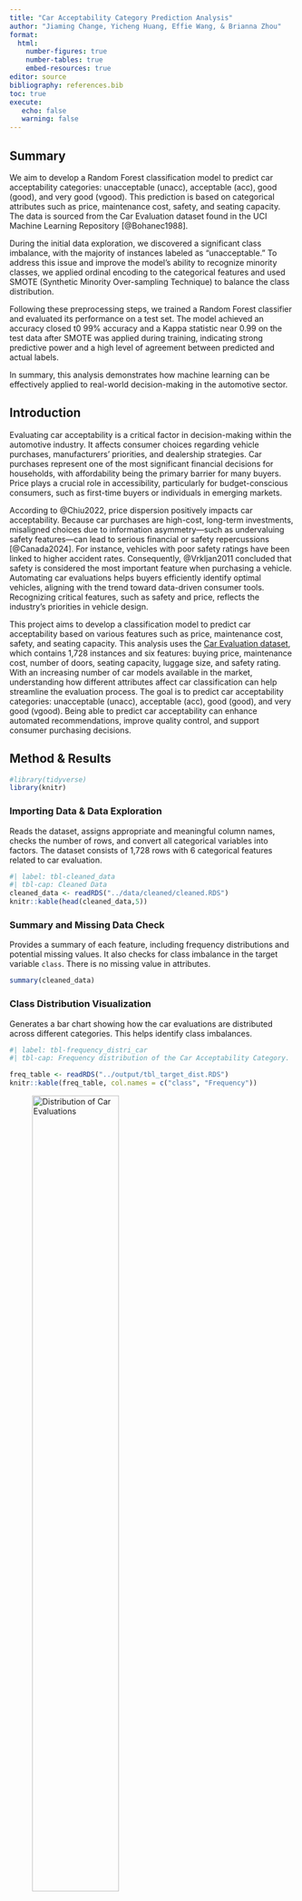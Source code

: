 ```yaml
---
title: "Car Acceptability Category Prediction Analysis"
author: "Jiaming Change, Yicheng Huang, Effie Wang, & Brianna Zhou"
format: 
  html:
    number-figures: true
    number-tables: true
    embed-resources: true
editor: source
bibliography: references.bib
toc: true
execute:
   echo: false
   warning: false
---
```


## Summary

We aim to develop a Random Forest classification model to predict car acceptability categories: unacceptable (unacc), acceptable (acc), good (good), and very good (vgood). This prediction is based on categorical attributes such as price, maintenance cost, safety, and seating capacity. The data is sourced from the Car Evaluation dataset found in the UCI Machine Learning Repository [@Bohanec1988].

During the initial data exploration, we discovered a significant class imbalance, with the majority of instances labeled as "unacceptable." To address this issue and improve the model’s ability to recognize minority classes, we applied ordinal encoding to the categorical features and used SMOTE (Synthetic Minority Over-sampling Technique) to balance the class distribution.

Following these preprocessing steps, we trained a Random Forest classifier and evaluated its performance on a test set. The model achieved an accuracy closed t0 99% accuracy and a Kappa statistic near 0.99 on the test data after SMOTE was applied during training, indicating strong predictive power and a high level of agreement between predicted and actual labels.

In summary, this analysis demonstrates how machine learning can be effectively applied to real-world decision-making in the automotive sector.

## Introduction

Evaluating car acceptability is a critical factor in decision-making within the automotive industry. It affects consumer choices regarding vehicle purchases, manufacturers' priorities, and dealership strategies. Car purchases represent one of the most significant financial decisions for households, with affordability being the primary barrier for many buyers. Price plays a crucial role in accessibility, particularly for budget-conscious consumers, such as first-time buyers or individuals in emerging markets.

According to @Chiu2022, price dispersion positively impacts car acceptability. Because car purchases are high-cost, long-term investments, misaligned choices due to information asymmetry—such as undervaluing safety features—can lead to serious financial or safety repercussions [@Canada2024]. For instance, vehicles with poor safety ratings have been linked to higher accident rates. Consequently, @Vrkljan2011 concluded that safety is considered the most important feature when purchasing a vehicle. Automating car evaluations helps buyers efficiently identify optimal vehicles, aligning with the trend toward data-driven consumer tools. Recognizing critical features, such as safety and price, reflects the industry's priorities in vehicle design.

This project aims to develop a classification model to predict car acceptability based on various features such as price, maintenance cost, safety, and seating capacity. This analysis uses the [Car Evaluation dataset](https://archive.ics.uci.edu/dataset/19/car+evaluation), which contains 1,728 instances and six features: buying price, maintenance cost, number of doors, seating capacity, luggage size, and safety rating. With an increasing number of car models available in the market, understanding how different attributes affect car classification can help streamline the evaluation process. The goal is to predict car acceptability categories: unacceptable (unacc), acceptable (acc), good (good), and very good (vgood). Being able to predict car acceptability can enhance automated recommendations, improve quality control, and support consumer purchasing decisions.

## Method & Results

```r
#library(tidyverse)
library(knitr)
```

### Importing Data & Data Exploration

Reads the dataset, assigns appropriate and meaningful column names, checks the number of rows, and convert all categorical variables into factors. The dataset consists of 1,728 rows with 6 categorical features related to car evaluation. 

```r
#| label: tbl-cleaned_data
#| tbl-cap: Cleaned Data
cleaned_data <- readRDS("../data/cleaned/cleaned.RDS")
knitr::kable(head(cleaned_data,5))

```

### Summary and Missing Data Check

Provides a summary of each feature, including frequency distributions and potential missing values. It also checks for class imbalance in the target variable `class`. There is no missing value in attributes.
```r
summary(cleaned_data)
```

### Class Distribution Visualization

Generates a bar chart showing how the car evaluations are distributed across different categories. This helps identify class imbalances.

```r
#| label: tbl-frequency_distri_car  
#| tbl-cap: Frequency distribution of the Car Acceptability Category.

freq_table <- readRDS("../output/tbl_target_dist.RDS")
knitr::kable(freq_table, col.names = c("class", "Frequency"))

```


![Distribution of Car Evaluations](../output/fig_target_dist.png){#fig-car_distribution_plot width="60%"}

The dataset shows significant class imbalance as shown in @tbl-frequency_distri_car and @fig-car_distribution_plot, with the `unacc` (unacceptable) class dominating at 71% of the original data (1,210 out of 1,728 instances). This imbalance may skew model predictions, leading to poor performance on the minority classes (`good`, `vgood`).

### Feature Relationships Visualization

Creates bar charts for each feature to analyze its relationship with the target variable `class`. This helps identify important factors influencing car evaluations.


![Safety vs. Evaluation Class](../output/fig_relation_safety_1.png){#fig-car_safety_plot width="60%"}

![Buying vs. Evaluation Class](../output/fig_relation_buying_1.png){#fig-car_buying_plot width="60%"}

![Number of Passenger vs. Evaluation Class](../output/fig_relation_persons_1.png){#fig-car_persons_plot width="60%"}

![Maintenance vs. Evaluation Class](../output/fig_relation_maint_1.png){#fig-car_maintenance_plot width="60%"}

![Luggage Boot Size vs. Evaluation Class](../output/fig_relation_lug_boot_1.png){#fig-car_luggage_plot width="60%"}

![Number of Doors vs. Evaluation Class](../output/fig_relation_doors_1.png){#fig-car_doors_plot width="60%"}


The analysis of various features—such as safety @fig-car_safety_plot, buying price @fig-car_buying_plot, passenger capacity @fig-car_persons_plot, maintenance cost @fig-car_maintenance_plot, luggage boot size @fig-car_luggage_plot, and number of doors—shows @fig-car_doors_plot that the dominant classification is `unacc` (unacceptable), which indicates a pattern of negative evaluations.

There is a strong correlation between high safety ratings and the classifications `vgood` (very good) and "good". In contrast, vehicles that have low to medium safety ratings, along with high buying and maintenance costs, are often classified as `unacc`.

Affordable cars, particularly those with low to medium prices, and vehicles with larger luggage boot sizes tend to have higher proportions of `acc` (acceptable) or `vgood` ratings. Conversely, cars with larger passenger capacities or smaller boots are frequently labeled as `unacc`.

The number of doors appears to have a minimal impact on the evaluations, as `unacc` remains the most common classification regardless of this feature.

### Feature Engineering and Data Resampling

To prepare the categorical features for model training, we applied ordinal encoding to convert string-based categorical variables into meaningful numeric representations. This transformation is necessary for the Random Forest classifier, which requires numerical input. @tbl-encoded_variable shows an example of the encoded data.

```r
#| label: tbl-encoded_variable
#| tbl-cap: Ordinal Encoding of Categorical Variables.

encoded_variable_table <- readRDS("../output/encoded.RDS")
knitr::kable(head(encoded_variable_table, 5))
```

### Handling Class Imbalance Using SMOTE

During the initial data exploration, a significant issue identified was the severe class imbalance in the dataset. The majority class, "unacceptable" (`unacc`), comprised 1,210 out of 1,728 instances, significantly outnumbering the other categories: "acceptable" (`acc`) with 384 instances, "good" (`good`) with 69 instances, and "very good" (`vgood`) with just 65 instances. This imbalance posed a serious risk of bias in model training. A classifier could achieve high overall accuracy by predominantly predicting the majority class, which would result in poor performance on the minority classes.

To address this, we applied SMOTE (Synthetic Minority Over-sampling Technique), which generates synthetic examples for underrepresented classes by interpolating between existing minority samples. This technique not only increased the number of minority class instances but also introduced greater variability within them, helping the model learn more robust decision boundaries.

![Distribution of Car Evaluations After Feature Engineering](../output/fig_smote_dist.png){#fig-car_distri_after_enginerring_plot width="60%"}

After applying SMOTE, the class distribution became approximately balanced, with each class containing around 1,250 instances, as shown in @fig-car_distri_after_enginerring_plot. This transformation enabled the model to give equal importance to each category during training, which significantly improved its ability to accurately classify "good" and "very good" cars—categories that might have otherwise been overlooked. The enhanced performance metrics for each class further demonstrate that SMOTE effectively reduced bias and improved the model’s predictive fairness across all categories.

### Visualizing relationships with Class Balanced

![Safety vs. Evaluation Class with Class Balance](../output/fig_relation_safety_2.png){#fig-car_safety_balance_plot width="60%"}

![Buying vs. Evaluation Class with Class Balance](../output/fig_relation_buying_2.png){#fig-car_buying_balance_plot width="60%"}

![Number of Passenger vs. Evaluation Class with Class Balance](../output/fig_relation_persons_2.png){#fig-car_persons_balance_plot width="60%"}

![Maintenance vs. Evaluation Class with Class Balance](../output/fig_relation_maint_2.png){#fig-car_maintenance_balance_plot width="60%"}

![Luggage Boot Size vs. Evaluation Class with Class Balance](../output/fig_relation_lug_boot_2.png){#fig-car_luggage_balance_plot width="60%"}

![Number of Doors vs. Evaluation Class with Class Balance](../output/fig_relation_doors_2.png){#fig-car_doors_balance_plot width="60%"}

The "safety vs. Evaluation Class" plot @fig-car_safety_balance_plot shows that cars with high safety ratings mostly receive `vgood`/`good` evaluations, while `low`/`med` safety cars are often labeled `unacc`. In "buying vs. Evaluation Class" @fig-car_buying_balance_plot, higher prices (`high`, `vhigh`) correlate with `unacc`, while affordable cars (`low`, `med`) are more likely to be `acc`/`vgood`. The "Number of Passenger vs. Evaluation Class" @fig-car_persons_balance_plot. indicates that cars with more passenger capacity tend to be `unacc`due to impracticality. For "maint vs. Evaluation Class" @fig-car_maintenance_balance_plot, high maintenance costs link to `unacc`, while lower costs improve acceptability. Lastly, door count has a minimal impact as shown in @fig-car_doors_balance_plot, with `unacc` prevailing across categories, though cars with 5+ doors show slightly higher `acc`/`vgood`. Overall, `unacc` is associated with high-cost, low-safety, or impractical configurations, while `vgood`/`good` relate to affordability, safety, and utility.

### Correlation Heatmap

![Correlation Heatmap](../output/fig_corr_heatmap.png){#fig-corr_heatmap width="60%"}

Generates a correlation heatmap to examine relationships between features. Helps identify redundant or highly correlated features. This visualization @fig-corr_heatmap illustrates the correlation and feature importance of various factors that influence car evaluation outcomes. The values range from -1, indicating a strong negative association, to +1, which indicates a strong positive association.

The strongest predictors are safety ratings and buying prices. Higher safety ratings are strongly associated with more favorable evaluations (such as "very good" or "good"), while cars with high or very high buying prices tend to receive negative outcomes (such as "unacceptable").

Maintenance costs and the number of doors have a moderate influence, with lower maintenance costs enhancing acceptability. In contrast, features like luggage boot size and passenger capacity show minimal impact on car evaluations.

### Classification Model

1.  Splits the balanced dataset into 75% training and 25% testing sets for model training and evaluation.

2.  Trains two models:

-   `Random Forest (rf)`: Uses multiple decision trees with feature selection.

-   `Bagging (bag)`: Uses all features to grow trees, reducing variance.

3.  Predicts class labels for the test set and computes a confusion matrix to evaluate accuracy, sensitivity, and specificity of the model.


```r
#| label: tbl-overall_confusion_matrix
#| tbl-cap: Confusion Matrix of Random Forest Model

confusion_matrix <- readRDS("../output/matrix.RDS")
knitr::kable(confusion_matrix$overall)
knitr::kable(confusion_matrix$byClass)

accuracy <- round(confusion_matrix$overall["Accuracy"], 3)
accuracy_percentage <- accuracy*100
kappa <- round(confusion_matrix$overall["Kappa"], 3)

```

The confusion matrix summarizes the performance of the Random Forest model by showing the number of correct and incorrect predictions across different classes. It provides insights into how well the model distinguishes between categories by comparing actual vs. predicted values as shown in @tbl-overall_confusion_matrix. It also highlights the balance of correct and incorrect predictions across all classes. Per-class metrics—such as sensitivity, specificity, precision, and recall—demonstrate strong performance across both majority and minority classes, confirming that SMOTE improved recognition of previously underrepresented categories.

The Random Forest model, trained on the SMOTE-adjusted dataset and evaluated on a held-out test set, achieved an overall accuracy approximately of `{r} accuracy`, correctly classifying cars in most cases. The approximate Kappa score `{r} kappa` indicates a strong agreement between predictions and actual labels, while the high sensitivity and specificity values demonstrate excellent detection ability across all classes.

In the context of car evaluation, achieving high accuracy is significant because it suggests the model can reliably perform classification tasks that may influence consumer decision-making, regulatory assessment, or quality assurance in the automotive industry. However, not all errors carry the same weight. For instance, misclassifying an "unacceptable" car as "acceptable" (a false positive) could have serious safety or financial consequences. Therefore, in addition to accuracy, it is essential to evaluate the performance of the model on a per-class basis and ensure that it does not favor dominant classes. We addressed this risk by employing SMOTE (Synthetic Minority Over-sampling Technique) to balance the dataset. By achieving strong results across all categories, our model offers a robust and fair approach to predicting car acceptability.

### Result Visualization

We visualize the confusion matrix to get a better idea of the accuracy of the model.

```r
#| label: tbl-confusion_matrix_table
#| tbl-cap: Confusion Matrix of Random Forest Model

confusion_matrix <- readRDS("../output/matrix.RDS")
knitr::kable(confusion_matrix$table)
```

![Confusion Matrix Heatmap](../output/fig_conf_matrix.png){#fig-confusion_maxtrix__heatmap width="60%"}

In @fig-confusion_maxtrix__heatmap and @tbl-confusion_matrix_table, the diagonal elements represent correct classifications, which means the model accurately predicted those classes of car. The off-diagonal elements represent incorrect classifications, which shows errors in the model made. Most of the predictions fall on the diagonal line, suggesting that the model performs very well in predicting the dataset. There are few cases of misclassification, which means that the accuracy rate is high.

## Discussion

### Analysis and Evaluation

Our random forest model achieves approximate accuracy of `{r} accuracy_percentage`% and a strong Kappa statistic about `{r} kappa`, which shows it effectively predicts car acceptability base on the six measurements.

The results we got were very much in line with our expectations as our model performed very well. Our model correctly classifies almost all cars into the correct acceptable categories.

The results we get are very important for decision-making in the automotive industry. Consumers can choose to purchase vehicles based on demand, manufacturers can prioritize the demand for vehicle production, and dealers can develop strategies that are more in line with the market.

Our model is very good, but we still have some interesting questions for the future. Will additional features, such as brand, have an impact on the prediction? Is there any other model that is faster with no loss of accuracy? How is it possible to make our model more realistic? In conclusion, in the future, we may refine the data, compare more models, or try to apply our models to real-world problems.

### Limitations



## References
